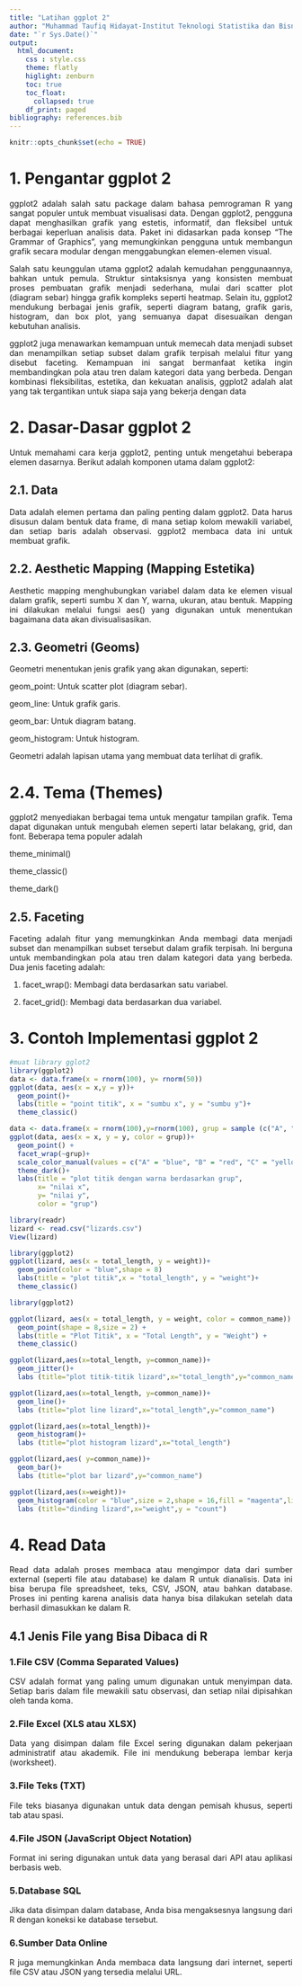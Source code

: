 ```yaml
---
title: "Latihan ggplot 2"
author: "Muhammad Taufiq Hidayat-Institut Teknologi Statistika dan Bisnis Muhammadiyah"
date: "`r Sys.Date()`"
output: 
  html_document:
    css : style.css
    theme: flatly
    higlight: zenburn
    toc: true
    toc_float:
      collapsed: true
    df_print: paged
bibliography: references.bib
---
```


```{=html}
<style>
body{
text-align: justify}
</style>
```

```r
knitr::opts_chunk$set(echo = TRUE)
```

# 1. Pengantar ggplot 2

ggplot2 adalah salah satu package dalam bahasa pemrograman R yang sangat populer untuk membuat visualisasi data. Dengan ggplot2, pengguna dapat menghasilkan grafik yang estetis, informatif, dan fleksibel untuk berbagai keperluan analisis data. Paket ini didasarkan pada konsep "The Grammar of Graphics", yang memungkinkan pengguna untuk membangun grafik secara modular dengan menggabungkan elemen-elemen visual.

Salah satu keunggulan utama ggplot2 adalah kemudahan penggunaannya, bahkan untuk pemula. Struktur sintaksisnya yang konsisten membuat proses pembuatan grafik menjadi sederhana, mulai dari scatter plot (diagram sebar) hingga grafik kompleks seperti heatmap. Selain itu, ggplot2 mendukung berbagai jenis grafik, seperti diagram batang, grafik garis, histogram, dan box plot, yang semuanya dapat disesuaikan dengan kebutuhan analisis.

ggplot2 juga menawarkan kemampuan untuk memecah data menjadi subset dan menampilkan setiap subset dalam grafik terpisah melalui fitur yang disebut faceting. Kemampuan ini sangat bermanfaat ketika ingin membandingkan pola atau tren dalam kategori data yang berbeda. Dengan kombinasi fleksibilitas, estetika, dan kekuatan analisis, ggplot2 adalah alat yang tak tergantikan untuk siapa saja yang bekerja dengan data

# 2. Dasar-Dasar ggplot 2

Untuk memahami cara kerja ggplot2, penting untuk mengetahui beberapa elemen dasarnya. Berikut adalah komponen utama dalam ggplot2:

## 2.1. Data

Data adalah elemen pertama dan paling penting dalam ggplot2. Data harus disusun dalam bentuk data frame, di mana setiap kolom mewakili variabel, dan setiap baris adalah observasi. ggplot2 membaca data ini untuk membuat grafik.

## 2.2. Aesthetic Mapping (Mapping Estetika)

Aesthetic mapping menghubungkan variabel dalam data ke elemen visual dalam grafik, seperti sumbu X dan Y, warna, ukuran, atau bentuk. Mapping ini dilakukan melalui fungsi aes() yang digunakan untuk menentukan bagaimana data akan divisualisasikan.

## 2.3. Geometri (Geoms)

Geometri menentukan jenis grafik yang akan digunakan, seperti:

geom_point: Untuk scatter plot (diagram sebar).

geom_line: Untuk grafik garis.

geom_bar: Untuk diagram batang.

geom_histogram: Untuk histogram.

Geometri adalah lapisan utama yang membuat data terlihat di grafik.

# 2.4. Tema (Themes)

ggplot2 menyediakan berbagai tema untuk mengatur tampilan grafik. Tema dapat digunakan untuk mengubah elemen seperti latar belakang, grid, dan font. Beberapa tema populer adalah

theme_minimal()

theme_classic()

theme_dark()

## 2.5. Faceting

Faceting adalah fitur yang memungkinkan Anda membagi data menjadi subset dan menampilkan subset tersebut dalam grafik terpisah. Ini berguna untuk membandingkan pola atau tren dalam kategori data yang berbeda. Dua jenis faceting adalah:

1.  facet_wrap(): Membagi data berdasarkan satu variabel.

2.  facet_grid(): Membagi data berdasarkan dua variabel.

# 3. Contoh Implementasi ggplot 2

```r
#muat library gglot2
library(ggplot2)
data <- data.frame(x = rnorm(100), y= rnorm(50))
ggplot(data, aes(x = x,y = y))+
  geom_point()+
  labs(title = "point titik", x = "sumbu x", y = "sumbu y")+
  theme_classic()
```

```r
data <- data.frame(x = rnorm(100),y=rnorm(100), grup = sample (c("A", "B", "C", "D"), 100,replace = TRUE))
ggplot(data, aes(x = x, y = y, color = grup))+
  geom_point() +
  facet_wrap(~grup)+
  scale_color_manual(values = c("A" = "blue", "B" = "red", "C" = "yellow", "D" = "black"))+
  theme_dark()+
  labs(title = "plot titik dengan warna berdasarkan grup",
       x= "nilai x",
       y= "nilai y",
       color = "grup")
```

```r
library(readr)
lizard <- read.csv("lizards.csv")
View(lizard)
```

```r
library(ggplot2)
ggplot(lizard, aes(x = total_length, y = weight))+
  geom_point(color = "blue",shape = 8)
  labs(title = "plot titik",x = "total_length", y = "weight")+
  theme_classic()
```
```r
library(ggplot2)

ggplot(lizard, aes(x = total_length, y = weight, color = common_name)) +
  geom_point(shape = 8,size = 2) +
  labs(title = "Plot Titik", x = "Total Length", y = "Weight") +
  theme_classic()
```
```r
ggplot(lizard,aes(x=total_length, y=common_name))+
  geom_jitter()+
  labs (title="plot titik-titik lizard",x="total_length",y="common_name")
```
```r
ggplot(lizard,aes(x=total_length, y=common_name))+
  geom_line()+
  labs (title="plot line lizard",x="total_length",y="common_name")
```
```r
ggplot(lizard,aes(x=total_length))+
  geom_histogram()+
  labs (title="plot histogram lizard",x="total_length")
```
```r
ggplot(lizard,aes( y=common_name))+
  geom_bar()+
  labs (title="plot bar lizard",y="common_name")
```
```r
ggplot(lizard,aes(x=weight))+
  geom_histogram(color = "blue",size = 2,shape = 16,fill = "magenta",linetype ="dotted")+
  labs (title="dinding lizard",x="weight",y = "count")
```


# 4. Read Data

Read data adalah proses membaca atau mengimpor data dari sumber external (seperti file atau database) ke dalam R untuk dianalisis. Data ini bisa berupa file spreadsheet, teks, CSV, JSON, atau bahkan database. Proses ini penting karena analisis data hanya bisa dilakukan setelah data berhasil dimasukkan ke dalam R.

## 4.1 Jenis File yang Bisa Dibaca di R

### 1.File CSV (Comma Separated Values)

CSV adalah format yang paling umum digunakan untuk menyimpan data. Setiap baris dalam file mewakili satu observasi, dan setiap nilai dipisahkan oleh tanda koma.

### 2.File Excel (XLS atau XLSX)

Data yang disimpan dalam file Excel sering digunakan dalam pekerjaan administratif atau akademik. File ini mendukung beberapa lembar kerja (worksheet).

### 3.File Teks (TXT)

File teks biasanya digunakan untuk data dengan pemisah khusus, seperti tab atau spasi.

### 4.File JSON (JavaScript Object Notation)

Format ini sering digunakan untuk data yang berasal dari API atau aplikasi berbasis web.

### 5.Database SQL

Jika data disimpan dalam database, Anda bisa mengaksesnya langsung dari R dengan koneksi ke database tersebut.

### 6.Sumber Data Online

R juga memungkinkan Anda membaca data langsung dari internet, seperti file CSV atau JSON yang tersedia melalui URL.

